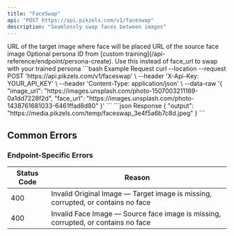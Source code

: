 ```yaml
---
title: "FaceSwap"
api: "POST https://api.pikzels.com/v1/faceswap"
description: "Seamlessly swap faces between images"
---
```



<ParamField body="image_url" type="string" required>
  URL of the target image where face will be placed
</ParamField>

<ParamField body="face_url" type="string" required>
  URL of the source face image
</ParamField>

<ParamField body="persona" type="string">
  Optional persona ID from [custom training](/api-reference/endpoint/persona-create). Use this instead of face_url to swap with your trained persona
</ParamField>

<RequestExample>
```bash Example Request
curl --location --request POST 'https://api.pikzels.com/v1/faceswap' \
--header 'X-Api-Key: YOUR_API_KEY' \
--header 'Content-Type: application/json' \
--data-raw '{
  "image_url": "https://images.unsplash.com/photo-1507003211169-0a1dd7228f2d",
  "face_url": "https://images.unsplash.com/photo-1438761681033-6461ffad8d80"
}'
```
</RequestExample>

<ResponseExample>
```json Response
{
  "output": "https://media.pikzels.com/temp/faceswap_3e4f5a6b7c8d.jpeg"
}
```
</ResponseExample>

## Common Errors

<CommonErrors />

### Endpoint-Specific Errors

| Status Code | Reason |
|-------------|--------|
| 400 | Invalid Original Image — Target image is missing, corrupted, or contains no face |
| 400 | Invalid Face Image — Source face image is missing, corrupted, or contains no face |